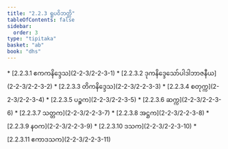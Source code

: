 ```yaml
---
title: "2.2.3 ရူပဝိဘတ္တိ"
tableOfContents: false
sidebar:
  order: 3
type: "tipitaka"
basket: "ab"
book: "dhs"
---
```



<DynamicBreadcrumb />



<TableOfContents book="dhs" section="2.2.3">
* [2.2.3.1 ဧကကနိဒ္ဒေသ](2-2-3/2-2-3-1)
* [2.2.3.2 ဒုကနိဒ္ဒေသော်ပါဒါဘာဇနီယ](2-2-3/2-2-3-2)
* [2.2.3.3 တိကနိဒ္ဒေသ](2-2-3/2-2-3-3)
* [2.2.3.4 စတုက္က](2-2-3/2-2-3-4)
* [2.2.3.5 ပဉ္စက](2-2-3/2-2-3-5)
* [2.2.3.6 ဆက္က](2-2-3/2-2-3-6)
* [2.2.3.7 သတ္တက](2-2-3/2-2-3-7)
* [2.2.3.8 အဋ္ဌက](2-2-3/2-2-3-8)
* [2.2.3.9 နဝက](2-2-3/2-2-3-9)
* [2.2.3.10 ဒသက](2-2-3/2-2-3-10)
* [2.2.3.11 ဧကာဒသက](2-2-3/2-2-3-11)
</TableOfContents>